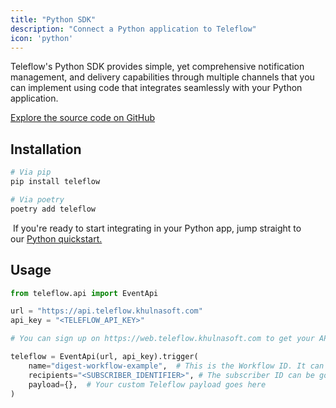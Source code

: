 ```yaml
---
title: "Python SDK"
description: "Connect a Python application to Teleflow"
icon: 'python'
---
```


Teleflow's Python SDK provides simple, yet comprehensive notification management, and delivery capabilities through multiple channels that you can implement using code that integrates seamlessly with your Python application.

[Explore the source code on GitHub](https://github.com/khulnasoft/teleflow-python)

## Installation

```python
# Via pip
pip install teleflow

# Via poetry
poetry add teleflow
```

<Tip> If you're ready to start integrating in your Python app, jump straight to our [Python quickstart.](/quickstarts/python)</Tip>

## Usage 

```python
from teleflow.api import EventApi

url = "https://api.teleflow.khulnasoft.com"
api_key = "<TELEFLOW_API_KEY>"

# You can sign up on https://web.teleflow.khulnasoft.com to get your API key from https://web.teleflow.khulnasoft.com/settings

teleflow = EventApi(url, api_key).trigger(
    name="digest-workflow-example",  # This is the Workflow ID. It can be found on the workflow page.
    recipients="<SUBSCRIBER_IDENTIFIER>", # The subscriber ID can be gotten from the dashboard.
    payload={},  # Your custom Teleflow payload goes here
)
```
